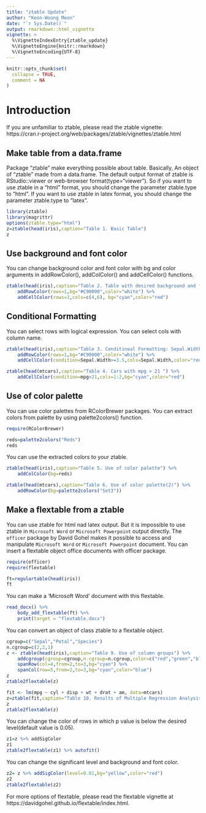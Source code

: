 ```yaml
---
title: "ztable Update"
author: "Keon-Woong Moon"
date: "`r Sys.Date()`"
output: rmarkdown::html_vignette
vignette: >
  %\VignetteIndexEntry{ztable_update}
  %\VignetteEngine{knitr::rmarkdown}
  %\VignetteEncoding{UTF-8}
---
```


```r
knitr::opts_chunk$set(
  collapse = TRUE,
  comment = NA
)
```

# Introduction

If you are unfamiliar to ztable, please read the ztable vignette: https://cran.r-project.org/web/packages/ztable/vignettes/ztable.html

## Make table from a data.frame

Package "ztable" make everything possible about table. Basically, An object of "ztable" made from a data.frame. The default output format of ztable is RStudio::viewer or web-browser format(type="viewer"). So if you want to use ztable in a "html" format, you should change the parameter ztable.type to "html". If you want to use ztable in latex format, you should change the parameter ztable.type to "latex". 

```r
library(ztable)
library(magrittr)
options(ztable.type="html")
z=ztable(head(iris),caption="Table 1. Basic Table")
z
```

## Use background and font color

You can change background color and font color with bg and color arguments in addRowColor(), addColColor() and addCellColor() functions.

```r
ztable(head(iris),caption="Table 2. Table with desired background and font colors") %>%
    addRowColor(rows=1,bg="#C90000",color="white") %>%
    addCellColor(rows=3,cols=c(4,6), bg="cyan",color="red") 
```

## Conditional Formatting

You can select rows with logical expression. You can select cols with column name.

```r
ztable(head(iris),caption="Table 3. Conditinoal Formatting: Sepal.Width >= 3.5") %>%
    addRowColor(rows=1,bg="#C90000",color="white") %>%
    addCellColor(condition=Sepal.Width>=3.5,cols=Sepal.Width,color="red") 
```


```r
ztable(head(mtcars),caption="Table 4. Cars with mpg > 21 ") %>%
    addCellColor(condition=mpg>21,cols=1:2,bg="cyan",color="red") 
```


## Use of color palette

You can use color palettes from RColorBrewer packages. You can extract colors from palette by using palette2colors() function.

```r
require(RColorBrewer)

reds=palette2colors("Reds")
reds
```

You can use the extracted colors to your ztable.

```r
ztable(head(iris),caption="Table 5. Use of color palette") %>% 
    addColColor(bg=reds)

ztable(head(mtcars),caption="Table 6. Use of color palette(2)") %>%
    addRowColor(bg=palette2colors("Set3"))
```

## Make a flextable from a ztable

You can use ztable for html nad latex output. But it is impossible to use ztable in `Microsoft Word` or `Microsoft Powerpoint` output directly. The `officer` package by David Gohel makes it possible to access and manipulate `Microsoft Word` or `Microsoft Powerpoint` document. You can insert a flextable object office documents with officer package.

```r
require(officer)
require(flextable)

ft=regulartable(head(iris))
ft
```

You can make a 'Microsoft Word' document  with this flextable. 

```r
read_docx() %>%
    body_add_flextable(ft) %>%
    print(target = "flextable.docx")
```

You can convert an object of class ztable to a flextable object. 

```r
cgroup=c("Sepal","Petal","Species")
n.cgroup=c(2,2,1)
z <- ztable(head(iris),caption="Table 9. Use of column groups") %>%
    addcgroup(cgroup=cgroup,n.cgroup=n.cgroup,color=c("red","green","blue")) %>%
    spanRow(col=4,from=2,to=3,bg="cyan") %>%
    spanCol(row=5,from=2,to=3,bg="cyan",color="blue")
z
ztable2flextable(z)
```


```r
fit <- lm(mpg ~ cyl + disp + wt + drat + am, data=mtcars)
z=ztable(fit,caption="Table 10. Results of Multiple Regression Analysis ")
z
ztable2flextable(z)
```

You can change the color of rows in which p value is below the desired level(default value is 0.05).

```r
z1=z %>% addSigColor
z1
ztable2flextable(z1) %>% autofit()
```

You can change the significant level and background and font color.

```r
z2= z %>% addSigColor(level=0.01,bg="yellow",color="red")
z2
ztable2flextable(z2) 

```

For more options of flextable, please read the flextable vignette at https://davidgohel.github.io/flextable/index.html. 

